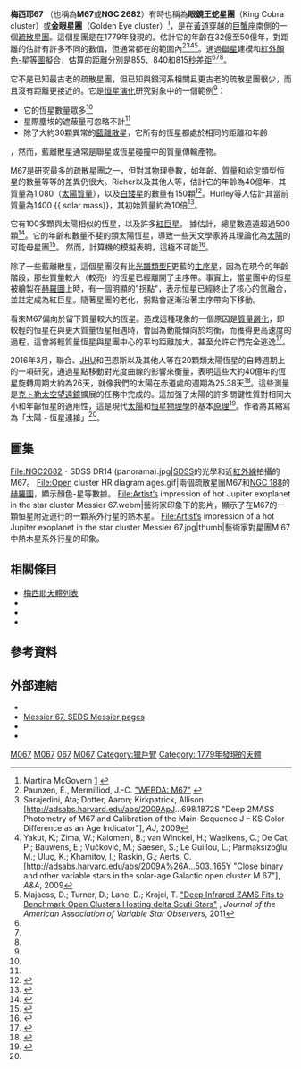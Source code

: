 {{Infobox open cluster
| name = 梅西耶67（M67）
| image = [[File:M67_Mazur.jpg|300px]]
| caption = 在巨蟹座的疏散星團M67
| epoch = J2000.0
| class =
| ra = 08<sup>h</sup> 51.3<sup>m</sup>
| dec = +11° 49′
| constellation = [[巨蟹座|巨蟹座]]
| dist_ly =  ~2.61–2.93 [[光年|kly]]
| dist_pc =  800–900秒差距<ref name=webda/><ref name=sarajedini09/><ref name=yakut09/><ref name=majaess11/> 
| appmag_v = 6.1
| size_v = 30.0′
| mass_kg =
| mass_msol =
| radius_ly = 10 [[光年|ly]]
| v_hb =
| age = 32至50億年
| notes =
| names = NGC 2682、[[科林德目錄|Cr]] 204
}}

'''梅西耶67''' （也稱為'''M67'''或'''NGC 2682'''）有時也稱為'''眼鏡王蛇星團'''（King Cobra cluster）或'''金眼星團'''（Golden Eye cluster）<ref>Martina McGovern [https://britastro.org/observations/observation.php?id=20220131_165539_0d28b875768d3d25] {{Wayback|url=https://britastro.org/observations/observation.php?id=20220131_165539_0d28b875768d3d25 |date=20220210114223 }}</ref>，是在[[黃道|黃道]]穿越的[[巨蟹座|巨蟹座]]南側的一個[[疏散星團|疏散星團]]。這個星團是{{tsl|en|Johann Gottfried Koehler|}}在1779年發現的。估計它的年齡在32億至50億年，對距離的估計有許多不同的數值，但通常都在{{convert|800|-|900|pc}}的範圍內<ref name=webda>Paunzen, E., Mermilliod, J.-C. [http://www.univie.ac.at/webda/cgi-bin/ocl_page.cgi?cluster=M67 "WEBDA: M67"] {{Wayback|url=http://www.univie.ac.at/webda/cgi-bin/ocl_page.cgi?cluster=M67 |date=20160304034535 }}</ref><ref name=sarajedini09>Sarajedini, Ata; Dotter, Aaron; Kirkpatrick, Allison [http://adsabs.harvard.edu/abs/2009ApJ...698.1872S "Deep 2MASS Photometry of M67 and Calibration of the Main-Sequence J – KS Color Difference as an Age Indicator"], ''AJ'', 2009</ref><ref name=yakut09>Yakut, K.; Zima, W.; Kalomeni, B.; van Winckel, H.; Waelkens, C.; De Cat, P.; Bauwens, E.; Vučković, M.; Saesen, S.; Le Guillou, L.; Parmaksızoğlu, M.; Uluç, K.; Khamitov, I.; Raskin, G.; Aerts, C.[http://adsabs.harvard.edu/abs/2009A%26A...503..165Y "Close binary and other variable stars in the solar-age Galactic open cluster M 67"], ''A&A'', 2009</ref><ref name=majaess11>Majaess, D.; Turner, D.; Lane, D.; Krajci, T. [http://adsabs.harvard.edu/cgi-bin/bib_query?arXiv:1102.1705 "Deep Infrared ZAMS Fits to Benchmark Open Clusters Hosting delta Scuti Stars"] {{Wayback|url=http://adsabs.harvard.edu/cgi-bin/bib_query?arXiv:1102.1705 |date=20151129161103 }}, ''Journal of the American Association of Variable Star Observers'', 2011</ref>。通過[[聯星|聯星]]建模和[[紅外|紅外]][[赫羅圖|顏色-星等圖]]擬合，估算的距離分別是855、840和815[[秒差距|秒差距]]<ref name=sarajedini09/><ref name=yakut09/><ref name=majaess11/>。

它不是已知最古老的疏散星團，但已知與銀河系相關且更古老的疏散星團很少，而且沒有距離更接近的。它是[[恒星演化|恒星演化]]研究對象中的一個範例<ref name=xbz/>：
*它的恆星數量眾多<ref name=xbz/>
*星際塵埃的遮蔽量可忽略不計<ref name=xbz/>
*除了大約30顆異常的[[藍離散星|藍離散星]]，它所有的恆星都處於相同的距離和年齡 <ref name=xbz>
{{cite journal|author=Xiao-Bin Zhang|author2=Rong-Xian Zhang|author3=Zhi-Ping Li|name-list-style=amp|date=2005|title=S1280 and S1284: Two Oscillating Blue Stragglers in the Open Cluster M67|journal=[[Chinese_Journal_of_Astronomy_and_Astrophysics|Chinese Journal of Astronomy and Astrophysics]]|volume=5|issue=6|pages=579–586|bibcode=2005ChJAA...5..579Z|doi=10.1088/1009-9271/5/6/003}}</ref>，然而，藍離散星通常是聯星或恆星碰撞中的質量傳輸產物。

M67是研究最多的疏散星團之一，但對其物理參數，如年齡、質量和給定類型恒星的數量等等的差異仍很大。Richer以及其他人等，估計它的年齡為40億年，其質量為1,080{{solar mass}}（[[太陽質量|太陽質量]]），以及[[白矮星|白矮星]]的數量有150顆<ref>
{{cite journal
 |author=Harvey B. Richer |author2=Gregory G. Fahlman |author3=Joanne Rosvick |author4=Rodrigo Ibata
 |date=1998
 |title=The White Dwarf Cooling Age of M67
 |journal=[[The_Astrophysical_Journal|The Astrophysical Journal]]
 |volume=504 |pages=L91
 |arxiv=astro-ph/9806172
 |bibcode= 1998ApJ...504L..91R
 |doi= 10.1086/311586
 |issue=2
}}</ref>。Hurley等人估計其當前質量為1400 {{ solar mass}}，其初始質量約為10倍<ref>
{{cite journal
 |author=Jarrod R. Hurley |author2=Onno R. Pols |author3=Sverre J. Aarseth |author4=Christopher A. Tout
 |date=2005
 |title=A Complete N-body Model of the Old Open Cluster M67
 |journal=[[Monthly_Notices_of_the_Royal_Astronomical_Society|Monthly Notices of the Royal Astronomical Society]]
 |volume=363 |issue=1 |pages=293–314
 |arxiv=astro-ph/0507239
 |doi= 10.1111/j.1365-2966.2005.09448.x
 |bibcode= 2005MNRAS.363..293H
}}</ref>。

它有100多顆與太陽相似的恆星，以及許多[[紅巨星|紅巨星]]。 據估計，總星數遠遠超過500顆<ref>
{{cite journal
 |author=W. L. Sanders
 |date=1977
 |title=Membership of the open cluster M67
 |journal=[[Astronomy_&_Astrophysics_Supplement_Series|Astronomy & Astrophysics Supplement Series]]
 |volume=27 |pages=89–116
 |bibcode=1977A&AS...27...89S
}}</ref>。它的年齡和數量不斐的類太陽恆星，導致一些天文學家將其理論化為[[太陽|太陽]]的可能母星團<ref>{{cite web|url=http://www.dailygalaxy.com/my_weblog/2014/09/was-our-solar-system-once-ejected-from-a-distant-star-cluster-.html|title=Did Our Solar System Originate in a Distant Star Cluster?|publisher=Daily Galaxy|language=en|date=30 September 2014|access-date=30 March 2016|archive-url=https://web.archive.org/web/20160510162742/http://www.dailygalaxy.com/my_weblog/2014/09/was-our-solar-system-once-ejected-from-a-distant-star-cluster-.html|archive-date=10 May 2016|url-status=dead}}</ref>。 然而，計算機的模擬表明，這極不可能<ref>
{{cite journal
| last1 = Pichardo
| first1 = Bárbara
| last2 = Moreno
| first2 = Edmundo
| last3 = Allen
| first3 = Christine
| last4 = Bedin
| first4 = Luigi R.
| last5 = Bellini
| first5 = Andrea
| last6 = Pasquini
| first6 = Luca
| date = February 2012
| title = The Sun was not born in M 67
| journal = The Astronomical Journal
| volume = 143
| issue = 3
| id = article ID 73
| bibcode = 2012AJ....143...73P
| doi = 10.1088/0004-6256/143/3/73
| arxiv = 1201.0987
| pages = 73
}}</ref>。

除了一些藍離散星，這個星團沒有比[[恆星分類|光譜類型F]]更藍的[[主序星|主序星]]，因為在現今的年齡階段，那些質量較大（較亮）的恆星已經離開了主序帶。事實上，當星團中的恒星被繪製在[[赫羅圖|赫羅圖]]上時，有一個明顯的"拐點"，表示恒星已經終止了核心的氫融合，並註定成為紅巨星。隨著星團的老化，拐點會逐漸沿著主序帶向下移動。

看來M67偏向於留下質量較大的恆星。造成這種現象的一個原因是[[質量層化|質量層化]]，即較輕的恒星在與更大質量恆星相遇時，會因為動能傾向於均衡，而獲得更高速度的過程，這會將輕質量恆星與星團中心的平均距離加大，甚至允許它們完全逃逸<ref>{{cite journal
 |author          = Ch. Bonatto
 |author2         = E. Bica
 |name-list-style = amp
 |date            = 2003
 |title           = Mass segregation in M67 with 2MASS
 |url             = http://www.aanda.org/articles/aa/pdf/2003/26/aah4157.pdf
 |journal         = [[Astronomy_and_Astrophysics|Astronomy and Astrophysics]]
 |volume          = 405
 |pages           = 525
 |bibcode         = 2003A&A...405..525B
 |doi             = 10.1051/0004-6361:20030205
 |issue           = 2
 |doi-access      = free
 |access-date     = 2008-03-25
 |archive-date    = 2019-06-15
 |archive-url     = https://web.archive.org/web/20190615060508/http://www.aanda.org/articles/aa/pdf/2003/26/aah4157.pdf
}}</ref>。

2016年3月，聯合{{link-en|AIP|Leibniz Institute for Astrophysics Potsdam}}、[[約翰霍普金斯大學|JHU]]和巴恩斯以及其他人等在20顆類太陽恆星的自轉週期上的一項研究，通過星點移動對光度曲線的影響來衡量，表明這些大約40億年的恆星旋轉周期大約為26天，就像我們的太陽在赤道處的週期為25.38天<ref>
{{cite journal
 |author=Sydney A. Barnes |author2=Jörg Weingrill |author3=Dario Fritzewski |author4=Klaus G. Strassmeier |author5=Imants Platais
 |date=2016
 |title=Rotation periods for cool stars in the 4 Gyr-old open cluster M67, the solar-stellar connection, and the applicability of gyrochronology to at least solar age
 |journal=[[The_Astrophysical_Journal|The Astrophysical Journal]]
 |volume=823 |issue=1 |pages=16
 |arxiv=1603.09179
 |bibcode=2016ApJ...823...16B
 |doi=10.3847/0004-637X/823/1/16
}}</ref>。這些測量是[[克卜勒太空望遠鏡|克卜勒太空望遠鏡]]擴展的{{link-en|K2任務| Kepler (spacecraft)#Second Light (K2)}}任務中完成的。這加强了太陽的許多關鍵性質對相同大小和年齡恒星的適用性，這是現代[[天體物理學|太陽]]和[[恒星物理學|恒星物理學]]的基本[[原理|原理]]<ref name="Astronomy Now">{{cite web|url=http://astronomynow.com/2016/05/17/stars-nearly-as-old-as-sun-found-to-have-similar-spin-rates|title=Stars nearly as old as Sun found to have similar spin rates|publisher=Astronomy Now|language=en|date=17 May 2016|access-date=2022-04-09|archive-date=2021-05-18|archive-url=https://web.archive.org/web/20210518202505/https://astronomynow.com/2016/05/17/stars-nearly-as-old-as-sun-found-to-have-similar-spin-rates/}}</ref>。作者將其縮寫為「太陽 - 恆星連接」<ref name="Astronomy Now"/>。

== 圖集 ==
<gallery>File:NGC2682 - SDSS DR14 (panorama).jpg|[[史隆數位巡天|SDSS]]的光學和近[[紅外線|紅外線]]拍攝的M67。
File:Open cluster HR diagram ages.gif|兩個疏散星團M67和[[NGC_188|NGC 188]]的[[赫羅圖|赫羅圖]]，顯示顏色-星等數據。
File:Artist’s impression of hot Jupiter exoplanet in the star cluster Messier 67.webm|藝術家印象下的影片，顯示了在M67的一顆恒星附近運行的一顆系外行星的熱木星。
File:Artist’s impression of a hot Jupiter exoplanet in the star cluster Messier 67.jpg|thumb|藝術家對星團M 67中熱木星系外行星的印象。
</gallery>

== 相關條目 ==
* [[梅西耶天體列表|梅西耶天體列表]]
* {{link-en|疏散星團列表|List of open clusters}}
* {{link-en|疏散星團家族|Open cluster family}}
* {{link-en|疏散星團遺跡|Open cluster remnant}}

== 參考資料 ==
{{reflist}}

== 外部連結 ==
* {{commonscat-inline|Messier 67}}
* [http://messier.seds.org/m/m067.html Messier 67, SEDS Messier pages] {{Wayback|url=http://messier.seds.org/m/m067.html |date=20150223082716 }}
* {{cite web|last=Merrifield|first=Mike|title=M67 – Open Cluster|url=http://www.deepskyvideos.com/videos/messier/M67.html|work=Deep Sky Videos|publisher=[[Brady_Haran|Brady Haran]]|access-date=2015-09-05|archive-date=2021-12-25|archive-url=https://web.archive.org/web/20211225212227/http://deepskyvideos.com/videos/messier/M67.html}}
* {{WikiSky|NGC 2682}}

{{Sky|08|51.4|00|+|11|49|00|2700}}
{{Catalogs|M=67|NGC=2682|Collinder=204}}
{{梅西耶天體}}
{{Ngc30}}

{{Portal bar|天文學|恆星|太空}}
{{DEFAULTSORT:Messier 67}}
[[Category:疏散星團|M067]]
[[Category:巨蟹座|M067]]
[[Category:梅西耶天體|067]]
[[Category:NGC天體|M067]]
[[Category:獵戶臂|Category:獵戶臂]]
[[Category:_1779年發現的天體|Category: 1779年發現的天體]]